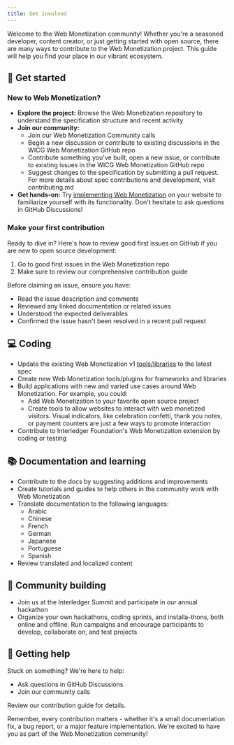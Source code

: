 ```yaml
---
title: Get involved
---
```



Welcome to the Web Monetization community! Whether you're a seasoned developer, content creator, or just getting started with open source, there are many ways to contribute to the Web Monetization project. This guide will help you find your place in our vibrant ecosystem.

## 🚀 Get started

### New to Web Monetization?

- **Explore the project:** Browse the <LinkOut href='https://github.com/WICG/webmonetization'>Web Monetization repository</LinkOut> to understand the specification structure and recent activity
- **Join our community:**
  - Join our <LinkOut href='https://calendar.google.com/calendar/u/0/r/eventedit/copy/c2dyMjY4M2k1dXRrcjZkYW05Mmo3c2xzZm1fMjAyNTA3MTdUMTMwMDAwWiBtb2hhbW1lZEBpbnRlcmxlZGdlci5vcmc/bW9oYW1tZWRAaW50ZXJsZWRnZXIub3Jn?scp=ALL'>Web Monetization Community calls</LinkOut>
  - Begin a <LinkOut href='https://github.com/WICG/webmonetization/discussions'>new discussion or contribute to existing discussions</LinkOut> in the WICG Web Monetization GitHub repo
  - <LinkOut href='https://github.com/WICG/webmonetization/issues'>
      Contribute
    </LinkOut>
    something you've built, open a new issue, or contribute to existing issues
    in the WICG Web Monetization GitHub repo
  - Suggest changes to the <LinkOut href='https://webmonetization.org/specification/'>specification</LinkOut> by submitting a pull request. For more details about spec contributions and development, visit <LinkOut href='https://github.com/WICG/webmonetization/blob/main/CONTRIBUTING.md'>contributing.md</LinkOut>
- **Get hands-on:** Try [implementing Web Monetization](/developers/get-started/) on your website to familiarize yourself with its functionality. Don't hesitate to ask questions in GitHub Discussions!

### Make your first contribution

Ready to dive in? Here's how to review good first issues on GitHub if you are new to open source development:

1. Go to <LinkOut href='https://github.com/WICG/webmonetization/issues?q=is%3Aissue+is%3Aopen+label%3A%22good+first+issue%22'>good first issues</LinkOut> in the Web Monetization repo
2. Make sure to review our comprehensive <LinkOut href='https://github.com/WICG/webmonetization/blob/main/CONTRIBUTING.md'>contribution guide</LinkOut>

Before claiming an issue, ensure you have:

- Read the issue description and comments
- Reviewed any linked documentation or related issues
- Understood the expected deliverables
- Confirmed the issue hasn't been resolved in a recent pull request

## 💻 Coding

- Update the existing Web Monetization v1 [tools/libraries](/developers/libraries/) to the latest spec
- Create new Web Monetization tools/plugins for frameworks and libraries
- Build applications with new and varied use cases around Web Monetization. For example, you could:
  - Add Web Monetization to your favorite open source project
  - Create tools to allow websites to interact with web monetized visitors. Visual indicators, like celebration confetti, thank you notes, or payment counters are just a few ways to promote interaction
- <LinkOut href='https://github.com/interledger/web-monetization-extension'>
    Contribute
  </LinkOut>
  to Interledger Foundation's Web Monetization extension by coding or testing

## 📚 Documentation and learning

- Contribute to the docs by suggesting additions and improvements
- Create tutorials and guides to help others in the community work with Web Monetization
- Translate documentation to the following languages:
  - Arabic
  - Chinese
  - French
  - German
  - Japanese
  - Portuguese
  - Spanish
- Review translated and localized content

## 🌟 Community building

- Join us at the <LinkOut href='https://interledger.org/summit'>Interledger Summit</LinkOut> and participate in our annual hackathon
- Organize your own hackathons, coding sprints, and installa-thons, both online and offline. Run campaigns and encourage participants to develop, collaborate on, and test projects

## 🤝 Getting help

Stuck on something? We're here to help:

- Ask questions in <LinkOut href='https://github.com/WICG/webmonetization/discussions'>GitHub Discussions</LinkOut>
- Join our <LinkOut href='https://calendar.google.com/calendar/u/0/r/eventedit/copy/c2dyMjY4M2k1dXRrcjZkYW05Mmo3c2xzZm1fMjAyNTA3MTdUMTMwMDAwWiBtb2hhbW1lZEBpbnRlcmxlZGdlci5vcmc/bW9oYW1tZWRAaW50ZXJsZWRnZXIub3Jn?scp=ALL'>community calls</LinkOut>

Review our <LinkOut href='https://github.com/WICG/webmonetization?tab=readme-ov-file#contribute'>contribution guide</LinkOut> for details.

Remember, every contribution matters - whether it's a small documentation fix, a bug report, or a major feature implementation. We're excited to have you as part of the Web Monetization community!